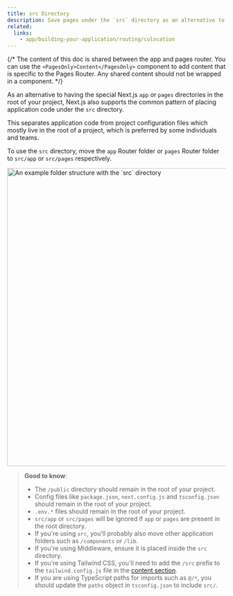 ```yaml
---
title: src Directory
description: Save pages under the `src` directory as an alternative to the root `pages` directory.
related:
  links:
    - app/building-your-application/routing/colocation
---
```


{/* The content of this doc is shared between the app and pages router. You can use the `<PagesOnly>Content</PagesOnly>` component to add content that is specific to the Pages Router. Any shared content should not be wrapped in a component. */}

As an alternative to having the special Next.js `app` or `pages` directories in the root of your project, Next.js also supports the common pattern of placing application code under the `src` directory.

This separates application code from project configuration files which mostly live in the root of a project, which is preferred by some individuals and teams.

To use the `src` directory, move the `app` Router folder or `pages` Router folder to `src/app` or `src/pages` respectively.

<Image
  alt="An example folder structure with the `src` directory"
  srcLight="/docs/light/project-organization-src-directory.png"
  srcDark="/docs/dark/project-organization-src-directory.png"
  width="1600"
  height="687"
/>

> **Good to know**:
>
> - The `/public` directory should remain in the root of your project.
> - Config files like `package.json`, `next.config.js` and `tsconfig.json` should remain in the root of your project.
> - `.env.*` files should remain in the root of your project.
> - `src/app` or `src/pages` will be ignored if `app` or `pages` are present in the root directory.
> - If you're using `src`, you'll probably also move other application folders such as `/components` or `/lib`.
> - If you're using Middleware, ensure it is placed inside the `src` directory.
> - If you're using Tailwind CSS, you'll need to add the `/src` prefix to the `tailwind.config.js` file in the [content section](https://tailwindcss.com/docs/content-configuration).
> - If you are using TypeScript paths for imports such as `@/*`, you should update the `paths` object in `tsconfig.json` to include `src/`.
